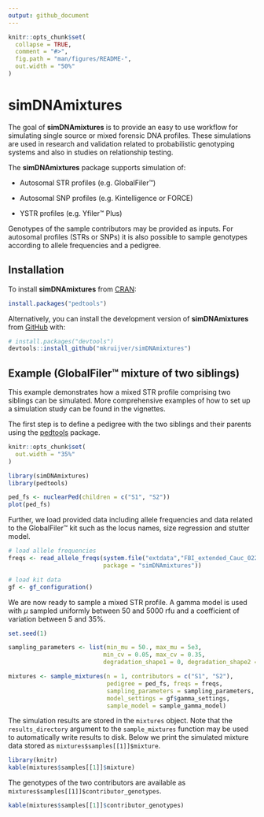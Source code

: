 ```yaml
---
output: github_document
---
```


<!-- README.md is generated from README.Rmd. Please edit that file -->

```r
knitr::opts_chunk$set(
  collapse = TRUE,
  comment = "#>",
  fig.path = "man/figures/README-",
  out.width = "50%"
)
```

# simDNAmixtures

<!-- badges: start -->
<!-- badges: end -->

The goal of **simDNAmixtures** is to provide an easy to use workflow for simulating single source or mixed forensic DNA profiles. These simulations are used in research and validation related to probabilistic genotyping systems and also in studies on relationship testing.

The **simDNAmixtures** package supports simulation of:

-   Autosomal STR profiles (e.g. GlobalFiler™)

-   Autosomal SNP profiles (e.g. Kintelligence or FORCE)

-   YSTR profiles (e.g. Yfiler™ Plus)

Genotypes of the sample contributors may be provided as inputs. For autosomal profiles (STRs or SNPs) it is also possible to sample genotypes according to allele frequencies and a pedigree.

## Installation

To install **simDNAmixtures** from [CRAN](https://cran.r-project.org/):

```r
install.packages("pedtools")
```

Alternatively, you can install the development version of **simDNAmixtures** from [GitHub](https://github.com/) with:

``` r
# install.packages("devtools")
devtools::install_github("mkruijver/simDNAmixtures")
```

## Example (GlobalFiler™ mixture of two siblings)

This example demonstrates how a mixed STR profile comprising two siblings can be simulated. More comprehensive examples of how to set up a simulation study can be found in the vignettes.

The first step is to define a pedigree with the two siblings and their parents using the [pedtools](https://cran.r-project.org/package=pedtools) package.

```r
knitr::opts_chunk$set(
  out.width = "35%"
)
```

```r
library(simDNAmixtures)
library(pedtools)

ped_fs <- nuclearPed(children = c("S1", "S2"))
plot(ped_fs)
```

Further, we load provided data including allele frequencies and data related to the GlobalFiler™ kit such as the locus names, size regression and stutter model.

```r
# load allele frequencies
freqs <- read_allele_freqs(system.file("extdata","FBI_extended_Cauc_022024.csv",
                           package = "simDNAmixtures"))

# load kit data
gf <- gf_configuration()
```

We are now ready to sample a mixed STR profile. A gamma model is used with $\mu$ sampled uniformly between 50 and 5000 rfu and a coefficient of variation between 5 and 35%.

```r
set.seed(1)

sampling_parameters <- list(min_mu = 50., max_mu = 5e3,
                           min_cv = 0.05, max_cv = 0.35,
                           degradation_shape1 = 0, degradation_shape2 = 0)

mixtures <- sample_mixtures(n = 1, contributors = c("S1", "S2"), 
                            pedigree = ped_fs, freqs = freqs,
                            sampling_parameters = sampling_parameters,
                            model_settings = gf$gamma_settings,
                            sample_model = sample_gamma_model)

```

The simulation results are stored in the `mixtures` object. Note that the `results_directory` argument to the `sample_mixtures` function may be used to automatically write results to disk. Below we print the simulated mixture data stored as `mixtures$samples[[1]]$mixture`.

```r
library(knitr)
kable(mixtures$samples[[1]]$mixture)
```

The genotypes of the two contributors are available as `mixtures$samples[[1]]$contributor_genotypes`.

```r
kable(mixtures$samples[[1]]$contributor_genotypes)
```

